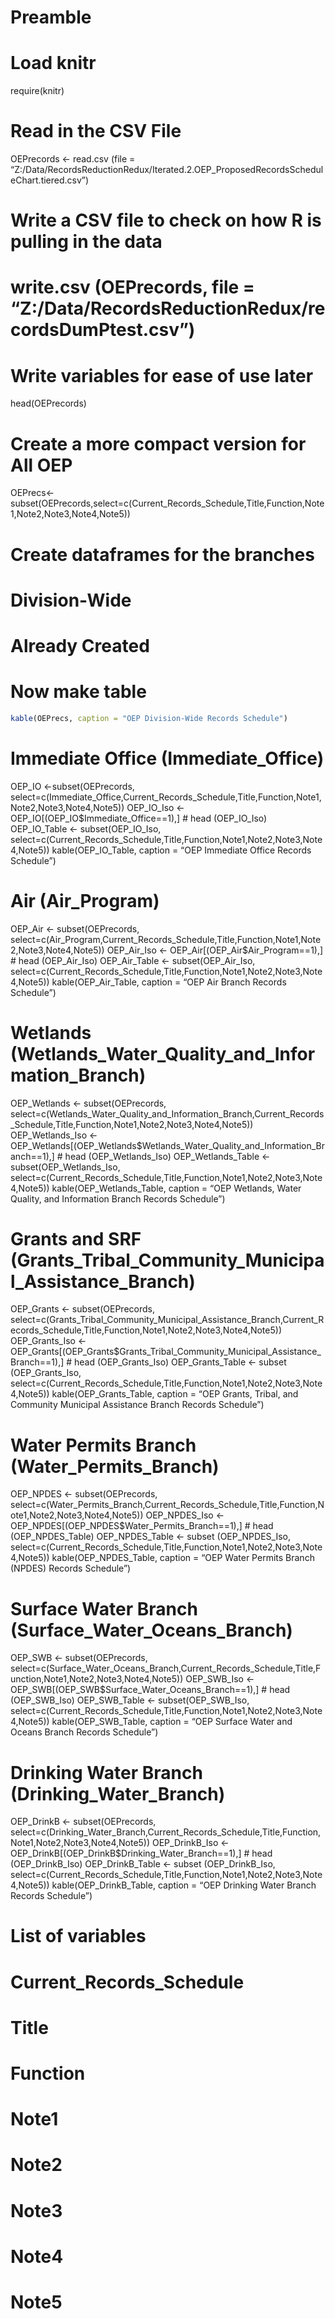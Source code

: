 # Preamble
# Load knitr
require(knitr)

# Read in the CSV File
OEPrecords <- read.csv (file = "Z:/Data/RecordsReductionRedux/Iterated.2.OEP_ProposedRecordsScheduleChart.tiered.csv")

# Write a CSV file to check on how R is pulling in the data
# write.csv (OEPrecords, file = "Z:/Data/RecordsReductionRedux/recordsDumPtest.csv")

# Write variables for ease of use later
head(OEPrecords)

# Create a more compact version for All OEP
OEPrecs<-subset(OEPrecords,select=c(Current_Records_Schedule,Title,Function,Note1,Note2,Note3,Note4,Note5))

# Create dataframes for the branches

# Division-Wide
# Already Created
# Now make table

```r
kable(OEPrecs, caption = "OEP Division-Wide Records Schedule")
```

# Immediate Office (Immediate_Office)

OEP_IO <-subset(OEPrecords, select=c(Immediate_Office,Current_Records_Schedule,Title,Function,Note1,Note2,Note3,Note4,Note5))
OEP_IO_Iso <- OEP_IO[(OEP_IO$Immediate_Office==1),]
# head (OEP_IO_Iso)
OEP_IO_Table <- subset(OEP_IO_Iso, select=c(Current_Records_Schedule,Title,Function,Note1,Note2,Note3,Note4,Note5))
kable(OEP_IO_Table, caption = "OEP Immediate Office Records Schedule")

# Air (Air_Program)

OEP_Air <- subset(OEPrecords, select=c(Air_Program,Current_Records_Schedule,Title,Function,Note1,Note2,Note3,Note4,Note5))
OEP_Air_Iso <- OEP_Air[(OEP_Air$Air_Program==1),]
# head (OEP_Air_Iso)
OEP_Air_Table <- subset(OEP_Air_Iso, select=c(Current_Records_Schedule,Title,Function,Note1,Note2,Note3,Note4,Note5))
kable(OEP_Air_Table, caption = "OEP Air Branch Records Schedule")


# Wetlands (Wetlands_Water_Quality_and_Information_Branch)

OEP_Wetlands <- subset(OEPrecords, select=c(Wetlands_Water_Quality_and_Information_Branch,Current_Records_Schedule,Title,Function,Note1,Note2,Note3,Note4,Note5))
OEP_Wetlands_Iso <- OEP_Wetlands[(OEP_Wetlands$Wetlands_Water_Quality_and_Information_Branch==1),]
# head (OEP_Wetlands_Iso)
OEP_Wetlands_Table <- subset(OEP_Wetlands_Iso, select=c(Current_Records_Schedule,Title,Function,Note1,Note2,Note3,Note4,Note5))
kable(OEP_Wetlands_Table, caption = "OEP Wetlands, Water Quality, and Information Branch Records Schedule")

# Grants and SRF (Grants_Tribal_Community_Municipal_Assistance_Branch)
OEP_Grants <- subset(OEPrecords, select=c(Grants_Tribal_Community_Municipal_Assistance_Branch,Current_Records_Schedule,Title,Function,Note1,Note2,Note3,Note4,Note5))
OEP_Grants_Iso <- OEP_Grants[(OEP_Grants$Grants_Tribal_Community_Municipal_Assistance_Branch==1),]
# head (OEP_Grants_Iso)
OEP_Grants_Table <- subset (OEP_Grants_Iso, select=c(Current_Records_Schedule,Title,Function,Note1,Note2,Note3,Note4,Note5))
kable(OEP_Grants_Table, caption = "OEP Grants, Tribal, and Community Municipal Assistance Branch Records Schedule")

# Water Permits Branch (Water_Permits_Branch)
OEP_NPDES <- subset(OEPrecords, select=c(Water_Permits_Branch,Current_Records_Schedule,Title,Function,Note1,Note2,Note3,Note4,Note5))
OEP_NPDES_Iso <- OEP_NPDES[(OEP_NPDES$Water_Permits_Branch==1),]
# head (OEP_NPDES_Table)
OEP_NPDES_Table <- subset (OEP_NPDES_Iso, select=c(Current_Records_Schedule,Title,Function,Note1,Note2,Note3,Note4,Note5))
kable(OEP_NPDES_Table, caption = "OEP Water Permits Branch (NPDES) Records Schedule")

# Surface Water Branch (Surface_Water_Oceans_Branch)
OEP_SWB <- subset(OEPrecords, select=c(Surface_Water_Oceans_Branch,Current_Records_Schedule,Title,Function,Note1,Note2,Note3,Note4,Note5))
OEP_SWB_Iso <- OEP_SWB[(OEP_SWB$Surface_Water_Oceans_Branch==1),]
# head (OEP_SWB_Iso)
OEP_SWB_Table <- subset(OEP_SWB_Iso, select=c(Current_Records_Schedule,Title,Function,Note1,Note2,Note3,Note4,Note5))
kable(OEP_SWB_Table, caption = "OEP Surface Water and Oceans Branch Records Schedule")


# Drinking Water Branch (Drinking_Water_Branch)
OEP_DrinkB <- subset(OEPrecords, select=c(Drinking_Water_Branch,Current_Records_Schedule,Title,Function,Note1,Note2,Note3,Note4,Note5))
OEP_DrinkB_Iso <- OEP_DrinkB[(OEP_DrinkB$Drinking_Water_Branch==1),]
# head (OEP_DrinkB_Iso)
OEP_DrinkB_Table <- subset (OEP_DrinkB_Iso, select=c(Current_Records_Schedule,Title,Function,Note1,Note2,Note3,Note4,Note5))
kable(OEP_DrinkB_Table, caption = "OEP Drinking Water Branch Records Schedule")

# List of variables

# Current_Records_Schedule
# Title
# Function
# Note1
# Note2
# Note3
# Note4
# Note5

